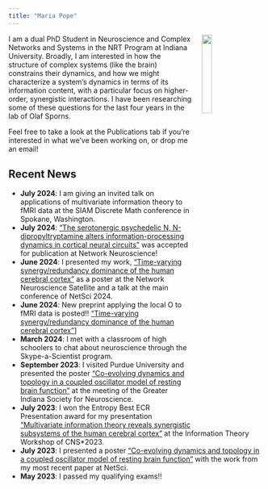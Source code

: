 ```yaml
---
title: "Maria Pope"
---
```

<img src="/assets/images/headshot.jpeg" width="20%" hspace="20" align="right">

I am a dual PhD Student in Neuroscience and Complex Networks and Systems in the NRT Program at Indiana University. Broadly, I am interested in how the structure of complex systems (like the brain) constrains their dynamics, and how we might characterize a system's dynamics in terms of its information content, with a particular focus on higher-order, synergistic interactions. I have been researching some of these questions for the last four years in the lab of Olaf Sporns.

Feel free to take a look at the Publications tab if you're interested in what we've been working on, or drop me an email!

## Recent News
* **July 2024**: I am giving an invited talk on applications of multivariate information theory to fMRI data at the SIAM Discrete Math conference in Spokane, Washington.
* **July 2024**: ["The serotonergic psychedelic N, N-dipropyltryptamine alters information-processing dynamics in cortical neural circuits"](https://arxiv.org/abs/2310.20582) was accepted for publication at Network Neuroscience!
* **June 2024**: I presented my work, ["Time-varying synergy/redundancy dominance of the human cerebral cortex"](https://www.biorxiv.org/content/10.1101/2024.06.14.599102v1) as a poster at the Network Neuroscience Satellite and a talk at the main conference of NetSci 2024.
* **June 2024**: New preprint applying the local O to fMRI data is posted!! ["Time-varying synergy/redundancy dominance of the human cerebral cortex"](https://www.biorxiv.org/content/10.1101/2024.06.14.599102v1)]
* **March 2024**: I met with a classroom of high schoolers to chat about neuroscience through the Skype-a-Scientist program.
* **September 2023**: I visited Purdue University and presented the poster ["Co-evolving dynamics and topology in a coupled oscillator model of resting brain function"](https://doi.org/10.1016/j.neuroimage.2023.120266) at the meeting of the Greater Indiana Society for Neuroscience.
* **July 2023**: I won the Entropy Best ECR Presentation award for my presentation ["Multivariate information theory reveals synergistic subsystems of the human cerebral cortex"](https://doi.org/10.1038/s42003-023-04843-w) at the Information Theory Workshop of CNS*2023.
* **July 2023**: I presented a poster ["Co-evolving dynamics and topology in a coupled oscillator model of resting brain function"](https://doi.org/10.1016/j.neuroimage.2023.120266) with the work from my most recent paper at NetSci.
* **May 2023**: I passed my qualifying exams!!